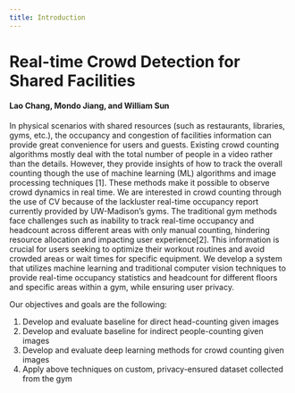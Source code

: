 ```yaml
---
title: Introduction
---
```

# Real-time Crowd Detection for Shared Facilities
#### Lao Chang, Mondo Jiang, and William Sun

In physical scenarios with shared resources (such as restaurants, libraries, gyms, etc.), the occupancy and congestion 
of facilities information can provide great convenience for users and guests. Existing crowd counting algorithms mostly
deal with the total number of people in a video rather than the details. However, they provide insights of how to track the 
overall counting though the use of machine learning (ML) algorithms and image processing techniques [1]. These methods make 
it possible to observe crowd dynamics in real time. We are interested in crowd counting through the use of CV because of the 
lackluster real-time occupancy report currently provided by UW-Madison’s gyms. The traditional gym methods face challenges 
such as inability to track real-time occupancy and headcount across different areas with only manual 
counting, hindering resource allocation and impacting user experience[2]. This
information is crucial for users seeking to optimize their workout routines and
avoid crowded areas or wait times for specific equipment.
We develop a system that utilizes machine learning and traditional
computer vision techniques to provide real-time occupancy statistics
and headcount for different floors and specific areas within a gym, while ensuring user privacy.

Our objectives and goals are the following:
1. Develop and evaluate baseline for direct head-counting given images
2. Develop and evaluate baseline for indirect people-counting given images
3. Develop and evaluate deep learning methods for crowd counting given
images
4. Apply above techniques on custom, privacy-ensured dataset collected from
the gym 
